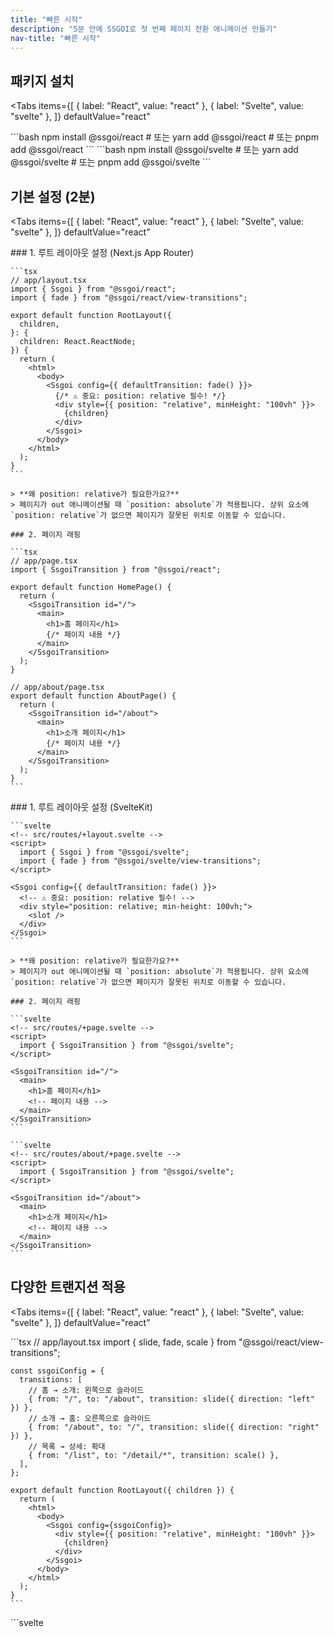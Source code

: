 ```yaml
---
title: "빠른 시작"
description: "5분 안에 SSGOI로 첫 번째 페이지 전환 애니메이션 만들기"
nav-title: "빠른 시작"
---
```



## 패키지 설치

<Tabs
  items={[
    { label: "React", value: "react" },
    { label: "Svelte", value: "svelte" },
  ]}
  defaultValue="react"
>
  <TabPanel value="react">
    ```bash 
    npm install @ssgoi/react 
    # 또는 yarn add @ssgoi/react 
    # 또는 pnpm add @ssgoi/react 
    ```
  </TabPanel>
  <TabPanel value="svelte">
    ```bash 
    npm install @ssgoi/svelte 
    # 또는 yarn add @ssgoi/svelte 
    # 또는 pnpm add @ssgoi/svelte 
    ```
  </TabPanel>
</Tabs>

## 기본 설정 (2분)

<Tabs
  items={[
    { label: "React", value: "react" },
    { label: "Svelte", value: "svelte" },
  ]}
  defaultValue="react"
>
  <TabPanel value="react">
    ### 1. 루트 레이아웃 설정 (Next.js App Router)

    ```tsx
    // app/layout.tsx
    import { Ssgoi } from "@ssgoi/react";
    import { fade } from "@ssgoi/react/view-transitions";

    export default function RootLayout({
      children,
    }: {
      children: React.ReactNode;
    }) {
      return (
        <html>
          <body>
            <Ssgoi config={{ defaultTransition: fade() }}>
              {/* ⚠️ 중요: position: relative 필수! */}
              <div style={{ position: "relative", minHeight: "100vh" }}>
                {children}
              </div>
            </Ssgoi>
          </body>
        </html>
      );
    }
    ```

    > **왜 position: relative가 필요한가요?**
    > 페이지가 out 애니메이션될 때 `position: absolute`가 적용됩니다. 상위 요소에 `position: relative`가 없으면 페이지가 잘못된 위치로 이동할 수 있습니다.

    ### 2. 페이지 래핑

    ```tsx
    // app/page.tsx
    import { SsgoiTransition } from "@ssgoi/react";

    export default function HomePage() {
      return (
        <SsgoiTransition id="/">
          <main>
            <h1>홈 페이지</h1>
            {/* 페이지 내용 */}
          </main>
        </SsgoiTransition>
      );
    }

    // app/about/page.tsx
    export default function AboutPage() {
      return (
        <SsgoiTransition id="/about">
          <main>
            <h1>소개 페이지</h1>
            {/* 페이지 내용 */}
          </main>
        </SsgoiTransition>
      );
    }
    ```

  </TabPanel>
  <TabPanel value="svelte">
    ### 1. 루트 레이아웃 설정 (SvelteKit)

    ```svelte
    <!-- src/routes/+layout.svelte -->
    <script>
      import { Ssgoi } from "@ssgoi/svelte";
      import { fade } from "@ssgoi/svelte/view-transitions";
    </script>

    <Ssgoi config={{ defaultTransition: fade() }}>
      <!-- ⚠️ 중요: position: relative 필수! -->
      <div style="position: relative; min-height: 100vh;">
        <slot />
      </div>
    </Ssgoi>
    ```

    > **왜 position: relative가 필요한가요?**
    > 페이지가 out 애니메이션될 때 `position: absolute`가 적용됩니다. 상위 요소에 `position: relative`가 없으면 페이지가 잘못된 위치로 이동할 수 있습니다.

    ### 2. 페이지 래핑

    ```svelte
    <!-- src/routes/+page.svelte -->
    <script>
      import { SsgoiTransition } from "@ssgoi/svelte";
    </script>

    <SsgoiTransition id="/">
      <main>
        <h1>홈 페이지</h1>
        <!-- 페이지 내용 -->
      </main>
    </SsgoiTransition>
    ```

    ```svelte
    <!-- src/routes/about/+page.svelte -->
    <script>
      import { SsgoiTransition } from "@ssgoi/svelte";
    </script>

    <SsgoiTransition id="/about">
      <main>
        <h1>소개 페이지</h1>
        <!-- 페이지 내용 -->
      </main>
    </SsgoiTransition>
    ```

  </TabPanel>
</Tabs>

## 다양한 트랜지션 적용

<Tabs
  items={[
    { label: "React", value: "react" },
    { label: "Svelte", value: "svelte" },
  ]}
  defaultValue="react"
>
  <TabPanel value="react">
    ```tsx
    // app/layout.tsx
    import { slide, fade, scale } from "@ssgoi/react/view-transitions";

    const ssgoiConfig = {
      transitions: [
        // 홈 → 소개: 왼쪽으로 슬라이드
        { from: "/", to: "/about", transition: slide({ direction: "left" }) },
        // 소개 → 홈: 오른쪽으로 슬라이드
        { from: "/about", to: "/", transition: slide({ direction: "right" }) },
        // 목록 → 상세: 확대
        { from: "/list", to: "/detail/*", transition: scale() },
      ],
    };

    export default function RootLayout({ children }) {
      return (
        <html>
          <body>
            <Ssgoi config={ssgoiConfig}>
              <div style={{ position: "relative", minHeight: "100vh" }}>
                {children}
              </div>
            </Ssgoi>
          </body>
        </html>
      );
    }
    ```

  </TabPanel>
  <TabPanel value="svelte">
    ```svelte
    <!-- src/routes/+layout.svelte -->
    <script>
      import { Ssgoi } from "@ssgoi/svelte";
      import { slide, fade, scale } from "@ssgoi/svelte/view-transitions";

      const ssgoiConfig = {
        transitions: [
          // 홈 → 소개: 왼쪽으로 슬라이드
          { from: "/", to: "/about", transition: slide({ direction: "left" }) },
          // 소개 → 홈: 오른쪽으로 슬라이드
          { from: "/about", to: "/", transition: slide({ direction: "right" }) },
          // 목록 → 상세: 확대
          { from: "/list", to: "/detail/*", transition: scale() },
        ],
      };
    </script>

    <Ssgoi config={ssgoiConfig}>
      <div style="position: relative; min-height: 100vh;">
        <slot />
      </div>
    </Ssgoi>
    ```

  </TabPanel>
</Tabs>

## 완성! 🎉

축하합니다! 이제 웹사이트에 네이티브 앱 같은 페이지 전환이 적용되었습니다.
